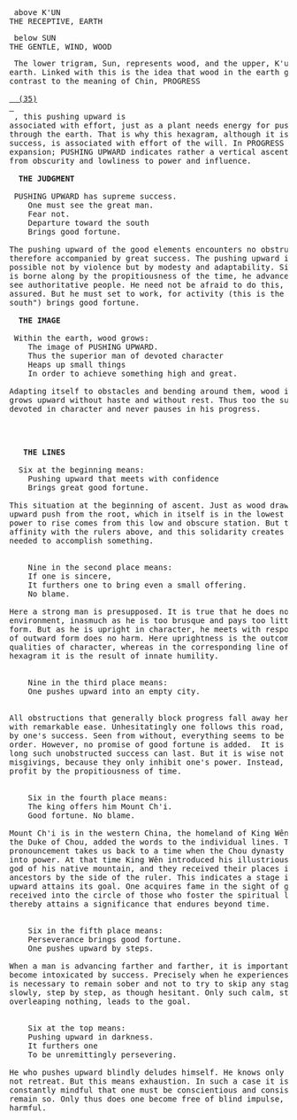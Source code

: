 <pre>
 above K&#39;UN
THE RECEPTIVE, EARTH
</pre>
<pre>
 below SUN
THE GENTLE, WIND, WOOD
</pre>
<pre>
 The lower trigram, Sun, represents wood, and the upper, K&#39;un, means the 
earth. Linked with this is the idea that wood in the earth grows upward. In 
contrast to the meaning of Chin, PROGRESS
 <a href="35.html">
  (35)
 </a>
 , this pushing upward is 
associated with effort, just as a plant needs energy for pushing upward 
through the earth. That is why this hexagram, although it is connected with 
success, is associated with effort of the will. In PROGRESS the emphasis is on 
expansion; PUSHING UPWARD indicates rather a vertical ascent-direct rise 
from obscurity and lowliness to power and influence.
 <b>
  THE JUDGMENT
 </b>
 PUSHING UPWARD has supreme success.
	One must see the great man.
	Fear not.
	Departure toward the south
	Brings good fortune.

The pushing upward of the good elements encounters no obstruction and is 
therefore accompanied by great success. The pushing upward is made 
possible not by violence but by modesty and adaptability. Since the individual 
is borne along by the propitiousness of the time, he advances.  He must go to 
see authoritative people. He need not be afraid to do this, because success is 
assured. But he must set to work, for activity (this is the meaning of &#34;the 
south&#34;) brings good fortune.
 <b>
  THE IMAGE
 </b>
 Within the earth, wood grows:
	The image of PUSHING UPWARD.
	Thus the superior man of devoted character
	Heaps up small things
	In order to achieve something high and great.

Adapting itself to obstacles and bending around them, wood in the earth 
grows upward without haste and without rest. Thus too the superior man is 
devoted in character and never pauses in his progress.
 <p>
  <b>
   THE LINES
  </b>
  Six at the beginning means:
	Pushing upward that meets with confidence
	Brings great good fortune.

This situation at the beginning of ascent. Just as wood draws strength for its 
upward push from the root, which in itself is in the lowest place, so the 
power to rise comes from this low and obscure station. But there is a spiritual 
affinity with the rulers above, and this solidarity creates the confidence 
needed to accomplish something.


	Nine in the second place means:
	If one is sincere,
	It furthers one to bring even a small offering.
	No blame.

Here a strong man is presupposed. It is true that he does not fit in with his 
environment, inasmuch as he is too brusque and pays too little attention to 
form. But as he is upright in character, he meets with response, and his lack 
of outward form does no harm. Here uprightness is the outcome of sound 
qualities of character, whereas in the corresponding line of the preceding 
hexagram it is the result of innate humility.


	Nine in the third place means:
	One pushes upward into an empty city.

	
All obstructions that generally block progress fall away here. Things proceed 
with remarkable ease. Unhesitatingly one follows this road, in order to profit 
by one&#39;s success. Seen from without, everything seems to be in the best of 
order. However, no promise of good fortune is added.  It is a question how 
long such unobstructed success can last. But it is wise not to yield to such 
misgivings, because they only inhibit one&#39;s power. Instead, the point is to 
profit by the propitiousness of time.


	Six in the fourth place means:
	The king offers him Mount Ch&#39;i.
	Good fortune. No blame.

Mount Ch&#39;i is in the western China, the homeland of King Wên, whose son, 
the Duke of Chou, added the words to the individual lines. The 
pronouncement takes us back to a time when the Chou dynasty was coming 
into power. At that time King Wên introduced his illustrious helpers to the 
god of his native mountain, and they received their places in the halls of the 
ancestors by the side of the ruler. This indicates a stage in which pushing 
upward attains its goal. One acquires fame in the sight of gods and men, is 
received into the circle of those who foster the spiritual life of the nation, and 
thereby attains a significance that endures beyond time.


	Six in the fifth place means:
	Perseverance brings good fortune.
	One pushes upward by steps.

When a man is advancing farther and farther, it is important for him not to 
become intoxicated by success. Precisely when he experiences great success it 
is necessary to remain sober and not to try to skip any stages; he must go on 
slowly, step by step, as though hesitant. Only such calm, steady progress, 
overleaping nothing, leads to the goal.


	Six at the top means:
	Pushing upward in darkness.
	It furthers one
	To be unremittingly persevering.

He who pushes upward blindly deludes himself. He knows only advance, 
not retreat. But this means exhaustion. In such a case it is important to be 
constantly mindful that one must be conscientious and consistent and must 
remain so. Only thus does one become free of blind impulse, which is always 
harmful.
 </p>
</pre>
<pre>
</pre>
